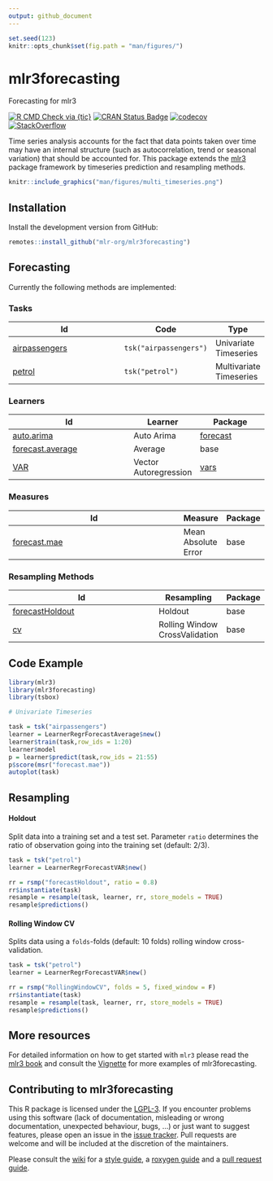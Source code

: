 ```yaml
---
output: github_document
---
```


```r
set.seed(123)
knitr::opts_chunk$set(fig.path = "man/figures/")
```

# mlr3forecasting

Forecasting for mlr3

<!-- badges: start -->
[![R CMD Check via {tic}](https://github.com/mlr-org/mlr3forecasting/workflows/R%20CMD%20Check%20via%20{tic}/badge.svg?branch=master)](https://github.com/mlr-org/mlr3forecasting/actions)
[![CRAN Status Badge](https://www.r-pkg.org/badges/version-ago/mlr3forecasting)](https://cran.r-project.org/package=mlr3forecasting)
[![codecov](https://codecov.io/gh/mlr-org/mlr3forecasting/branch/master/graph/badge.svg)](https://codecov.io/gh/mlr-org/mlr3forecasting)
[![StackOverflow](https://img.shields.io/badge/stackoverflow-mlr3-orange.svg)](https://stackoverflow.com/questions/tagged/mlr3)
<!-- badges: end -->

Time series analysis accounts for the fact that data points taken over time may have an internal structure (such as autocorrelation, trend or seasonal variation) that should be accounted for. This package extends the [mlr3](https://github.com/mlr-org/mlr3) package
framework by timeseries prediction and resampling methods.

```r
knitr::include_graphics("man/figures/multi_timeseries.png")
```

## Installation

Install the development version from
GitHub:

``` r
remotes::install_github("mlr-org/mlr3forecasting")
```

## Forecasting
Currently the following methods are implemented:

### Tasks

| Id                                                                                          | Code                 | Type                    |
| ------------------------------------------------------------------------------------------- | -------------------- | ----------------------- |
| [airpassengers](https://mlr3forecasting.mlr-org.com/reference/mlr_tasks_airpassengers.html) | `tsk("airpassengers")` | Univariate Timeseries   |
| [petrol](https://mlr3forecasting.mlr-org.com/reference/mlr_tasks_petrol.html)               | `tsk("petrol")`       | Multivariate Timeseries |

### Learners

| Id                                                                                               | Learner               | Package                                                 |
| ------------------------------------------------------------------------------------------------ | --------------------- | ------------------------------------------------------- |
| [auto.arima](https://mlr3forecasting.mlr-org.com/reference/mlr_learners_regr.AutoArima.html)     | Auto Arima            | [forecast](https://cran.r-project.org/package=forecast) |
| [forecast.average](https://mlr3forecasting.mlr-org.com/reference/mlr_learners_regr.Average.html) | Average               | base                                                    |
| [VAR](https://mlr3forecasting.mlr-org.com/reference/mlr_learners_regr.VAR.html)                  | Vector Autoregression | [vars](https://cran.r-project.org/package=vars)         |


### Measures

| Id                                                                                           | Measure             | Package |
|----------------------------------------------------------------------------------------------|---------------------|---------|
| [forecast.mae](https://mlr3forecasting.mlr-org.com/reference/mlr_measures_forecast.mae.html) | Mean Absolute Error | base    |

### Resampling Methods

| Id                                                                                                    | Resampling                     | Package |
|-------------------------------------------------------------------------------------------------------|--------------------------------|---------|
| [forecastHoldout](https://mlr3forecasting.mlr-org.com/reference/mlr_resamplings_forecastHoldout.html) | Holdout                        | base    |
| [cv](https://mlr3forecasting.mlr-org.com/reference/mlr_resamplings_RollingWindowCV.html)              | Rolling Window CrossValidation | base    |



## Code Example

```r
library(mlr3)
library(mlr3forecasting)
library(tsbox)

# Univariate Timeseries

task = tsk("airpassengers")
learner = LearnerRegrForecastAverage$new()
learner$train(task,row_ids = 1:20)
learner$model
p = learner$predict(task,row_ids = 21:55)
p$score(msr("forecast.mae"))
autoplot(task)
```

## Resampling

#### Holdout 

Split data into a training set and a test set.
Parameter `ratio` determines the ratio of observation going into the training set (default: 2/3).

```r
task = tsk("petrol")
learner = LearnerRegrForecastVAR$new()

rr = rsmp("forecastHoldout", ratio = 0.8)
rr$instantiate(task)
resample = resample(task, learner, rr, store_models = TRUE)
resample$predictions()
```

#### Rolling Window CV 

Splits data using a `folds`-folds (default: 10 folds) rolling window cross-validation.

```r
task = tsk("petrol")
learner = LearnerRegrForecastVAR$new()

rr = rsmp("RollingWindowCV", folds = 5, fixed_window = F)
rr$instantiate(task)
resample = resample(task, learner, rr, store_models = TRUE)
resample$predictions()
```

## More resources

For detailed information on how to get started with `mlr3` please read the 
[mlr3 book](https://mlr3book.mlr-org.com/) and consult the
[Vignette](https://mlr3forecasting.mlr-org.com/articles/vignettes.html) for more examples of mlr3forecasting.



## Contributing to mlr3forecasting

This R package is licensed under the
[LGPL-3](https://www.gnu.org/licenses/lgpl-3.0.en.html). If you
encounter problems using this software (lack of documentation,
misleading or wrong documentation, unexpected behaviour, bugs, …) or
just want to suggest features, please open an issue in the [issue
tracker](https://github.com/mlr-org/mlr3/issues). Pull requests are
welcome and will be included at the discretion of the maintainers.

Please consult the [wiki](https://github.com/mlr-org/mlr3/wiki/) for a
[style guide](https://github.com/mlr-org/mlr3/wiki/Style-Guide), a
[roxygen guide](https://github.com/mlr-org/mlr3/wiki/Roxygen-Guide) and
a [pull request
guide](https://github.com/mlr-org/mlr3/wiki/PR-Guidelines).
